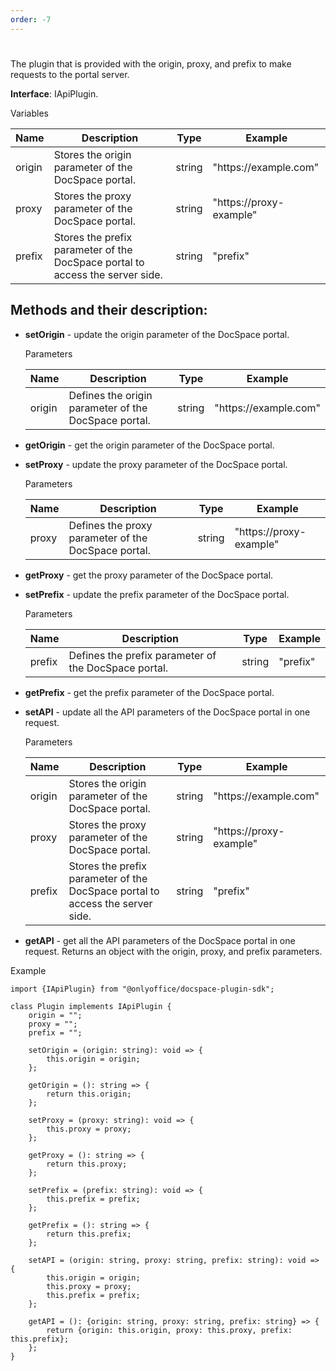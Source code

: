 ```yaml
---
order: -7
---
```

# [](/docspace/pluginssdk/codingplugin/plugintypes)

The plugin that is provided with the origin, proxy, and prefix to make requests to the portal server.

**Interface**: IApiPlugin.

Variables

| Name   | Description                                                                   | Type   | Example                  |
| ------ | ----------------------------------------------------------------------------- | ------ | ------------------------ |
| origin | Stores the origin parameter of the DocSpace portal.                           | string | "https\://example.com"   |
| proxy  | Stores the proxy parameter of the DocSpace portal.                            | string | "https\://proxy-example" |
| prefix | Stores the prefix parameter of the DocSpace portal to access the server side. | string | "prefix"                 |

## Methods and their description:

* **setOrigin** - update the origin parameter of the DocSpace portal.

  Parameters

  | Name   | Description                                          | Type   | Example                |
  | ------ | ---------------------------------------------------- | ------ | ---------------------- |
  | origin | Defines the origin parameter of the DocSpace portal. | string | "https\://example.com" |

* **getOrigin** - get the origin parameter of the DocSpace portal.

* **setProxy** - update the proxy parameter of the DocSpace portal.

  Parameters

  | Name  | Description                                         | Type   | Example                  |
  | ----- | --------------------------------------------------- | ------ | ------------------------ |
  | proxy | Defines the proxy parameter of the DocSpace portal. | string | "https\://proxy-example" |

* **getProxy** - get the proxy parameter of the DocSpace portal.

* **setPrefix** - update the prefix parameter of the DocSpace portal.

  Parameters

  | Name   | Description                                          | Type   | Example  |
  | ------ | ---------------------------------------------------- | ------ | -------- |
  | prefix | Defines the prefix parameter of the DocSpace portal. | string | "prefix" |

* **getPrefix** - get the prefix parameter of the DocSpace portal.

* **setAPI** - update all the API parameters of the DocSpace portal in one request.

  Parameters

  | Name   | Description                                                                   | Type   | Example                  |
  | ------ | ----------------------------------------------------------------------------- | ------ | ------------------------ |
  | origin | Stores the origin parameter of the DocSpace portal.                           | string | "https\://example.com"   |
  | proxy  | Stores the proxy parameter of the DocSpace portal.                            | string | "https\://proxy-example" |
  | prefix | Stores the prefix parameter of the DocSpace portal to access the server side. | string | "prefix"                 |

* **getAPI** - get all the API parameters of the DocSpace portal in one request. Returns an object with the origin, proxy, and prefix parameters.

Example

```
import {IApiPlugin} from "@onlyoffice/docspace-plugin-sdk";

class Plugin implements IApiPlugin {
    origin = "";
    proxy = "";
    prefix = "";

    setOrigin = (origin: string): void => {
        this.origin = origin;
    };

    getOrigin = (): string => {
        return this.origin;
    };

    setProxy = (proxy: string): void => {
        this.proxy = proxy;
    };

    getProxy = (): string => {
        return this.proxy;
    };

    setPrefix = (prefix: string): void => {
        this.prefix = prefix;
    };

    getPrefix = (): string => {
        return this.prefix;
    };

    setAPI = (origin: string, proxy: string, prefix: string): void => {
        this.origin = origin;
        this.proxy = proxy;
        this.prefix = prefix;
    };

    getAPI = (): {origin: string, proxy: string, prefix: string} => {
        return {origin: this.origin, proxy: this.proxy, prefix: this.prefix};
    };
}
```
